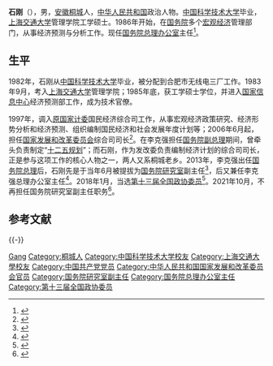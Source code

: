 {{Otheruses|石刚}}

'''石刚'''（{{bd|1958年|9月|catIdx=Shi石}}），男，[[安徽省|安徽]][[桐城市|桐城]]人，[[中华人民共和国|中华人民共和国]]政治人物。[[中国科学技术大学|中国科学技术大学]]毕业，[[上海交通大学|上海交通大学]]管理学院工学硕士。1986年开始，在[[中华人民共和国国务院|国务院]]多个[[宏观经济学|宏观经济]]管理部门，从事经济预测与分析工作。现任[[中华人民共和国国务院总理办公室|国务院总理办公室]]主任<ref>{{cite web|title=国务院研究室副主任石刚兼任总理办公室主任|url=http://renshi.people.com.cn/n/2013/0702/c139617-22044135.html|accessdate=2013-07-02|publisher=人民网－中国共产党新闻网|archiveurl=https://web.archive.org/web/20130705235639/http://renshi.people.com.cn/n/2013/0702/c139617-22044135.html|archivedate=2013年7月5日|dead-url=no}}</ref>。

== 生平 ==
1982年，石刚从[[中国科学技术大学|中国科学技术大学]]毕业，被分配到合肥市无线电三厂工作。1983年9月，考入[[上海交通大学|上海交通大学]]管理学院；1985年底，获工学硕士学位，并进入[[国家信息中心|国家信息中心]]经济预测部工作，成为技术官僚。

1997年，调入[[中华人民共和国国家计划委员会|原国家计委]]国民经济综合司工作，从事宏观经济政策研究、经济形势分析和经济预测、组织编制国民经济和社会发展年度计划等；2006年6月起，担任[[中华人民共和国国家发展和改革委员会|国家发展和改革委员会]]综合司司长<ref>{{cite web|title=国务院研究室副主任石刚兼任总理办公室主任（简历）|url=http://www.guancha.cn/politics/2013_07_02_155269.shtml|accessdate=2013-07-02|publisher=观察者|archiveurl=https://web.archive.org/web/20160416234910/http://www.guancha.cn/politics/2013_07_02_155269.shtml|archivedate=2016年4月16日|dead-url=no}}</ref>。在李克强担任[[中华人民共和国国务院副总理|国务院副总理]]期间，曾牵头负责制定“[[中华人民共和国国民经济和社会发展第十二个五年规划纲要|十二五规划]]”；而石刚，作为发改委负责编制经济计划的综合司司长，正是参与这项工作的核心人物之一，两人又系桐城老乡。2013年，李克强出任[[国务院总理|国务院总理]]后，石刚先是于当年6月被提拔为[[国务院研究室|国务院研究室]]副主任<ref>{{cite web|title=国务院任免一批工作人员|url=http://politics.people.com.cn/n/2013/0620/c1001-21908834.html|accessdate=2016-04-05|date=2013-06-20|publisher=人民网|archiveurl=https://web.archive.org/web/20170115023708/http://politics.people.com.cn/n/2013/0620/c1001-21908834.html|archivedate=2017年1月15日|dead-url=no}}</ref>，后又兼任李克强总理办公室主任<ref>{{cite web|title=石刚出任李克强大秘 此前在发改委研究经济政策|url=http://news.hexun.com/2013-07-03/155724498.html|accessdate=2016-04-05|date=2013-07-03|publisher=原载《21世纪经济报道》|archiveurl=https://web.archive.org/web/20160426171129/http://news.hexun.com/2013-07-03/155724498.html|archivedate=2016年4月26日|dead-url=yes}}</ref>。2018年1月，当选[[中国人民政治协商会议第十三届全国委员会委员名单|第十三届全国政协委员]]<ref>{{Cite web|title=中国人民政治协商会议第十三届全国委员会委员名单|url=http://sports.163.com/18/0126/06/D92BRKK400051C89.html|accessdate=2018-01-26|work=网易|archiveurl=https://web.archive.org/web/20180127143232/http://sports.163.com/18/0126/06/D92BRKK400051C89.html|archivedate=2018-01-27|dead-url=yes}}</ref>。2021年10月，不再担任国务院研究室副主任职务<ref>{{cite web|title=国务院任免邓励、华春莹、卢映川、刘国永、王建军、尤政等职务|url=http://district.ce.cn/newarea/sddy/202110/25/t20211025_37027207.shtml|accessdate=2021-10-25|date=2021-10-25|publisher=中国经济网|archive-date=2021-11-17|archive-url=https://web.archive.org/web/20211117002124/http://district.ce.cn/newarea/sddy/202110/25/t20211025_37027207.shtml|dead-url=no}}</ref>。

== 参考文献 ==
{{Reflist}}

{{-}}
{{start box}}
{{s-gov|prc}}
{{s-before|[[项兆伦|项兆伦]]}}
{{s-title|[[中华人民共和国国务院总理办公室|中华人民共和国国务院总理办公室]]主任|2013年7月—}}
{{s-inc}}
{{end box}}
{{国务院总理办公室主任}}
{{Portal bar|中国共产党|中华人民共和国|安徽|人物}}

{{Authority control}}
{{DEFAULTSORT:Shi石}}
[[Category:石姓|Gang]]
[[Category:桐城人|Category:桐城人]]
[[Category:中国科学技术大学校友|Category:中国科学技术大学校友]]
[[Category:上海交通大學校友|Category:上海交通大學校友]]
[[Category:中国共产党党员|Category:中国共产党党员]]
[[Category:中华人民共和国国家发展和改革委员会官员|Category:中华人民共和国国家发展和改革委员会官员]]
[[Category:国务院研究室副主任|Category:国务院研究室副主任]]
[[Category:国务院总理办公室主任|Category:国务院总理办公室主任]]
[[Category:第十三届全国政协委员|Category:第十三届全国政协委员]]